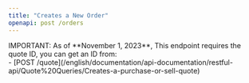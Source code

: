 ```yaml
---
title: "Creates a New Order"
openapi: post /orders
---
```


<Warning>
  IMPORTANT: As of **November 1, 2023**, This endpoint requires the quote ID,
  you can get an ID from: <br />- [POST /quote](/english/documentation/api-documentation/restful-api/Quote%20Queries/Creates-a-purchase-or-sell-quote)
</Warning>
